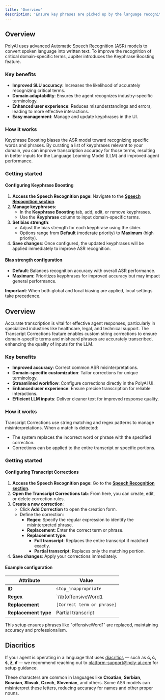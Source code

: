 ```yaml
---
title: 'Overview'
description: 'Ensure key phrases are picked up by the language recognition model and correct faulty transcriptions.'
---
```


<Tabs>
<Tab title="Keyphrase Boosting">

## Overview

PolyAI uses advanced Automatic Speech Recognition (ASR) models to convert spoken language into written text. To improve the
recognition of critical domain-specific terms, Jupiter introduces the Keyphrase Boosting feature.

### Key benefits

- **Improved SLU accuracy**: Increases the likelihood of accurately recognizing critical terms.
- **Domain adaptability**: Ensures the agent recognizes industry-specific terminology.
- **Enhanced user experience**: Reduces misunderstandings and errors, leading to more effective interactions.
- **Easy management**: Manage and update keyphrases in the UI.

### How it works

Keyphrase Boosting biases the ASR model toward recognizing specific words and phrases. By curating a list of keyphrases relevant to your domain, you can improve transcription accuracy for those terms, resulting in better inputs for the Language Learning Model (LLM) and improved agent performance.

### Getting started

#### Configuring Keyphrase Boosting

1. **Access the Speech Recognition page**: Navigate to the **[Speech Recognition section](/speech-recognition/introduction)**.
2. **Manage keyphrases**:
   - In the **Keyphrase Boosting** tab, add, edit, or remove keyphrases.
   - Use the **Keyphrase** column to input domain-specific terms.
3. **Set bias strength**:
   - Adjust the bias strength for each keyphrase using the slider.
   - Options range from **Default** (moderate priority) to **Maximum** (high priority).
4. **Save changes**: Once configured, the updated keyphrases will be applied immediately to improve ASR recognition.

#### Bias strength configuration

- **Default**: Balances recognition accuracy with overall ASR performance.
- **Maximum**: Prioritizes keyphrases for improved accuracy but may impact general performance.

**Important**: When both global and local biasing are applied, local settings take precedence.

</Tab>
<Tab title="Transcript Corrections">

## Overview

Accurate transcription is vital for effective agent responses, particularly in specialized industries like healthcare, legal, and technical support. The Transcript Corrections feature enables custom string corrections to ensure domain-specific terms and misheard phrases are accurately transcribed, enhancing the quality of inputs for the LLM.

### Key benefits

- **Improved accuracy**: Correct common ASR misinterpretations.
- **Domain-specific customization**: Tailor corrections for unique terminology.
- **Streamlined workflow**: Configure corrections directly in the PolyAI UI.
- **Enhanced user experience**: Ensure precise transcription for reliable interactions.
- **Efficient LLM inputs**: Deliver cleaner text for improved response quality.

### How it works

Transcript Corrections use string matching and regex patterns to manage misinterpretations. When a match is detected:
- The system replaces the incorrect word or phrase with the specified correction.
- Corrections can be applied to the entire transcript or specific portions.

### Getting started

#### Configuring Transcript Corrections

1. **Access the Speech Recognition page**: Go to the **[Speech Recognition section](/speech-recognition/introduction)**.
2. **Open the Transcript Corrections tab**: From here, you can create, edit, or delete correction rules.
3. **Create a new correction**:
   - Click **Add Correction** to open the creation form.
   - Define the correction:
     - **Regex**: Specify the regular expression to identify the misinterpreted phrase.
     - **Replacement**: Enter the correct term or phrase.
     - **Replacement type**:
       - **Full transcript**: Replaces the entire transcript if matched exactly.
       - **Partial transcript**: Replaces only the matching portion.
4. **Save changes**: Apply your corrections immediately.

#### Example configuration

| Attribute          | Value                            |
|--------------------|----------------------------------|
| **ID**             | `stop_inappropriate`            |
| **Regex**          | `/\b(offensiveWord1|offensiveWord2)\b/i` |
| **Replacement**    | `[Correct term or phrase]`      |
| **Replacement type** | Partial transcript             |

This setup ensures phrases like "offensiveWord1" are replaced, maintaining accuracy and professionalism.

</Tab>
</Tabs>

## Diacritics

If your agent is operating in a language that uses [diacritics](https://www.sussex.ac.uk/informatics/punctuation/misc/diacritics) — such as **č, ć, š, ž, đ** — we recommend reaching out to [platform-support@poly-ai.com](mailto:platform-support@poly-ai.com) for setup guidance.

These characters are common in languages like **Croatian**, **Serbian**, **Bosnian**, **Slovak**, **Czech**, **Slovenian**, and others. Some ASR models can misinterpret these letters, reducing accuracy for names and other proper nouns.
